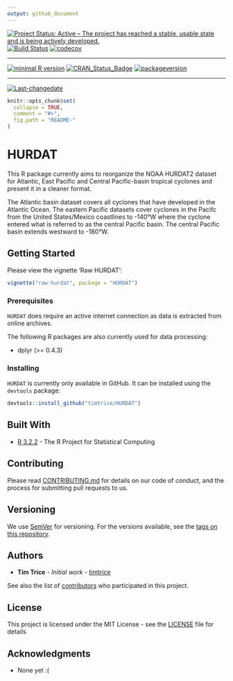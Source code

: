 ```yaml
---
output: github_document
---
```


[![Project Status: Active – The project has reached a stable, usable state and is being actively developed.](http://www.repostatus.org/badges/latest/active.svg)](http://www.repostatus.org/#active)
[![Build Status](https://travis-ci.org/timtrice/HURDAT.svg?branch=develop-0.1.0)](https://travis-ci.org/timtrice/HURDAT)
[![codecov](https://codecov.io/gh/timtrice/HURDAT/branch/develop-0.1.0/graph/badge.svg)](https://codecov.io/gh/timtrice/HURDAT)
 
---
 
[![minimal R version](https://img.shields.io/badge/R%3E%3D-3.2.3-6666ff.svg)](https://cran.r-project.org/)
[![CRAN_Status_Badge](http://www.r-pkg.org/badges/version/HURDAT)](https://cran.r-project.org/package=HURDAT)
[![packageversion](https://img.shields.io/badge/Package%20version-0.1.0-orange.svg?style=flat-square)](commits/develop-0.1.0)
 
---
 
[![Last-changedate](https://img.shields.io/badge/last%20change-`r gsub('-', '--', Sys.Date())`-yellowgreen.svg)](/commits/develop-0.1.0)


```r
knitr::opts_chunk$set(
  collapse = TRUE,
  comment = "#>",
  fig.path = "README-"
)
```

# HURDAT

This R package currently aims to reorganize the NOAA HURDAT2 dataset for Atlantic, East Pacific and Central Pacific-basin tropical cyclones and present it in a cleaner format.

The Atlantic basin dataset covers all cyclones that have developed in the Atlantic Ocean. The eastern Pacific datasets cover cyclones in the Pacifc from the United States/Mexico coastlines to -140&deg;W where the cyclone entered what is referred to as the central Pacific basin. The central Pacific basin extends westward to -180&deg;W.

## Getting Started

Please view the vignette 'Raw HURDAT':

```r
vignette("raw-hurdat", package = "HURDAT")
```

### Prerequisites

`HURDAT` does require an active internet connection as data is extracted from online archives. 

The following R packages are also currently used for data processing:

* dplyr (>= 0.4.3)

### Installing

`HURDAT` is currently only available in GitHub. It can be installed using the `devtools` package:

```r
devtools::install_github("timtrice/HURDAT")
```

## Built With

* [R 3.2.2](https://www.r-project.org/) - The R Project for Statistical Computing

## Contributing

Please read [CONTRIBUTING.md](https://gist.github.com/timtrice/f2a4c2a020c87669178dad27e73bfce1) for details on our code of conduct, and the process for submitting pull requests to us.

## Versioning

We use [SemVer](http://semver.org/) for versioning. For the versions available, see the [tags on this repository](https://github.com/timtrice/HURDAT/tags). 

## Authors

* **Tim Trice** - *Initial work* - [timtrice](https://github.com/timtrice)

See also the list of [contributors](https://github.com/timtrice/HURDAT/contributors) who participated in this project.

## License

This project is licensed under the MIT License - see the [LICENSE](LICENSE) file for details

## Acknowledgments

* None yet :(
